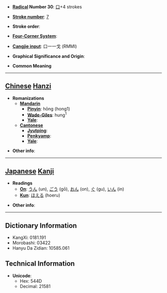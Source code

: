 * '''[[Wiktionary:Chinese radical index| Radical]] Number 30''': [[Wiktionary:Chinese radical index 口|口]]+4 strokes

* '''[[Wiktionary:Chinese total strokes index|Stroke number]]''': [[Wiktionary:Chinese total strokes index 7|7]]

* '''Stroke order''': 

* '''[[Wiktionary:Chinese four corner index|Four-Corner System]]''': 

* '''[[Wiktionary:Chinese Cangjie index|Cangjie input]]''': 口一一戈 (RMMI)

* '''Graphical Significance and Origin''': 

* '''Common Meaning'''

----

== [[Chinese]] [[Hanzi]] ==

* '''Romanizations'''
** '''[[Mandarin]]'''
*** '''[[Pinyin]]''': hōng (hong1)
*** '''[[Wade-Giles]]''': hung<sup>1</sup>
*** '''[[Yale]]''': 
** '''[[Cantonese]]'''
*** '''[[Jyutping]]''':
*** '''[[Penkyamp]]''': 
*** '''[[Yale]]''': 

* '''Other info''': 

----

== [[Japanese]] [[Kanji]] ==

* '''Readings'''
** '''[[On]]''': [[うん]] (un), [[ごう]] (gō), [[おん]] (on), [[ぐ]] (gu), [[いん]] (in)
** '''[[Kun]]''': [[ほえる]] (hoeru)

* '''Other info''':  

----

== Dictionary Information ==

* KangXi: 0181.191
* Morobashi: 03422
* Hanyu Da Zidian: 10585.061

== Technical Information ==

* '''Unicode''':
** Hex: 544D
** Decimal: 21581